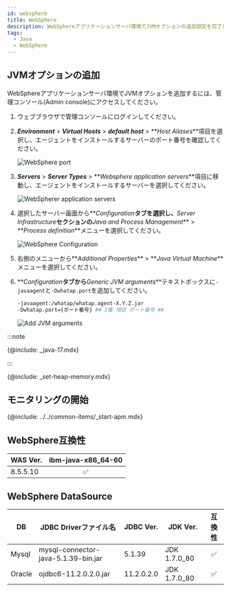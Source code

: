 ```yaml
---
id: websphere
title: WebSphere
description: WebSphereアプリケーションサーバ環境でJVMオプションの追加設定を完了してください。
tags:
  - Java
  - WebSphere
---
```


## JVMオプションの追加

WebSphereアプリケーションサーバ環境でJVMオプションを追加するには、管理コンソール(Admin console)にアクセスしてください。

1.  ウェブブラウザで管理コンソールにログインしてください。

2.  **_Environment_** > **_Virtual Hosts_** > **_default host_** > **_Host Aliases_**項目を選択し、エージェントをインストールするサーバーのポート番号を確認してください。

    ![WebSphere port](https://img.whatap.io/media/agent_java/install/330.png)

3.  **_Servers_** > **_Server Types_** > **_Websphere application servers_**項目に移動し、エージェントをインストールするサーバーを選択してください。

    ![WebSpherer application servers](https://img.whatap.io/media/agent_java/install/300.png)

4.  選択したサーバー画面から**_Configuration_**タブを選択し、**_Server Infrastructure_**セクションの**_Java and Process Management_** > **_Process definition_**メニューを選択してください。

    ![WebSphere Configuration](https://img.whatap.io/media/agent_java/install/310.png)

5.  右側のメニューから**_Additional Properties_** > **_Java Virtual Machine_**メニューを選択してください。

6.  **_Configuration_**タブから**_Generic JVM arguments_**テキストボックスに`-javaagent`と`-Dwhatap.port`を追加してください。

    ```bash
    -javaagent:/whatap/whatap.agent-X.Y.Z.jar
    -Dwhatap.port={ポート番号} ## 2番 項目 ポート番号 ##
    ```

    ![Add JVM arguments](https://img.whatap.io/media/agent_java/install/340.png)

:::note

{@include: _java-17.mdx} 

:::

{@include: _set-heap-memory.mdx}

## モニタリングの開始

{@include: ../../common-items/_start-apm.mdx} 

## WebSphere互換性

| WAS Ver. |        ibm-java-x86_64-60       |
| -------- | :-----------------------------: |
| 8.5.5.10 | <span class='emoji-ok'>✅</span> |

## WebSphere DataSource

| DB     | JDBC Driverファイル名                    | JDBC Ver.  | JDK Ver.     |               互換性               |
| ------ | ----------------------------------- | ---------- | ------------ | :-----------------------------: |
| Mysql  | mysql-connector-java-5.1.39-bin.jar | 5.1.39     | JDK 1.7.0_80 | <span class='emoji-ok'>✅</span> |
| Oracle | ojdbc6-11.2.0.2.0.jar               | 11.2.0.2.0 | JDK 1.7.0_80 | <span class='emoji-ok'>✅</span> |
